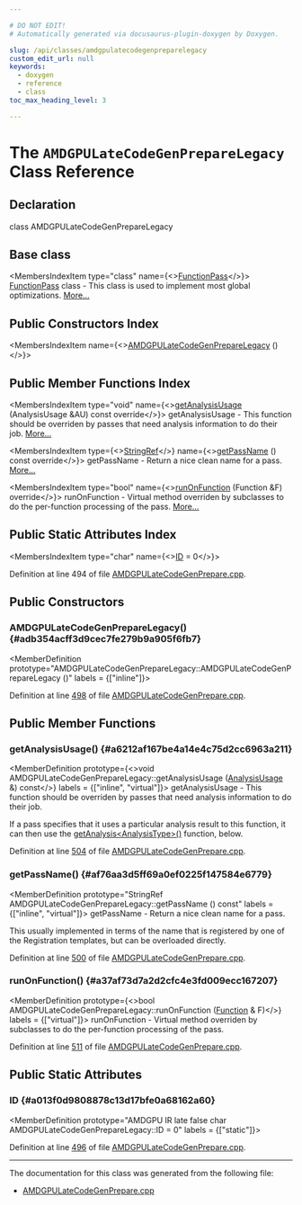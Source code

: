 ```yaml
---

# DO NOT EDIT!
# Automatically generated via docusaurus-plugin-doxygen by Doxygen.

slug: /api/classes/amdgpulatecodegenpreparelegacy
custom_edit_url: null
keywords:
  - doxygen
  - reference
  - class
toc_max_heading_level: 3

---
```





# The `AMDGPULateCodeGenPrepareLegacy` Class Reference

<DoxygenPage pluginConfig={pluginConfig}>



## Declaration

<CodeBlock>class AMDGPULateCodeGenPrepareLegacy</CodeBlock>

## Base class

<MembersIndex>

<MembersIndexItem
  type="class"
  name={<><a href="/docs/api/classes/llvm/functionpass">FunctionPass</a></>}>
<a href="/docs/api/classes/llvm/functionpass">FunctionPass</a> class - This class is used to implement most global optimizations. <a href="/docs/api/classes/llvm/functionpass/#details">More...</a>
</MembersIndexItem>

</MembersIndex>

## Public Constructors Index

<MembersIndex>

<MembersIndexItem
  name={<><a href="#adb354acff3d9cec7fe279b9a905f6fb7">AMDGPULateCodeGenPrepareLegacy</a> ()</>}>
</MembersIndexItem>

</MembersIndex>

## Public Member Functions Index

<MembersIndex>

<MembersIndexItem
  type="void"
  name={<><a href="#a6212af167be4a14e4c75d2cc6963a211">getAnalysisUsage</a> (AnalysisUsage &amp;AU) const override</>}>
getAnalysisUsage - This function should be overriden by passes that need analysis information to do their job. <a href="#a6212af167be4a14e4c75d2cc6963a211">More...</a>
</MembersIndexItem>

<MembersIndexItem
  type={<><a href="/docs/api/classes/llvm/stringref">StringRef</a></>}
  name={<><a href="#af76aa3d5ff69a0ef0225f147584e6779">getPassName</a> () const override</>}>
getPassName - Return a nice clean name for a pass. <a href="#af76aa3d5ff69a0ef0225f147584e6779">More...</a>
</MembersIndexItem>

<MembersIndexItem
  type="bool"
  name={<><a href="#a37af73d7a2d2cfc4e3fd009ecc167207">runOnFunction</a> (Function &amp;F) override</>}>
runOnFunction - Virtual method overriden by subclasses to do the per-function processing of the pass. <a href="#a37af73d7a2d2cfc4e3fd009ecc167207">More...</a>
</MembersIndexItem>

</MembersIndex>

## Public Static Attributes Index

<MembersIndex>

<MembersIndexItem
  type="char"
  name={<><a href="#a013f0d9808878c13d17bfe0a68162a60">ID</a> = 0</>}>
</MembersIndexItem>

</MembersIndex>


Definition at line 494 of file <a href="/docs/api/files/lib/lib/target/lib/target/amdgpu/amdgpulatecodegenprepare-cpp">AMDGPULateCodeGenPrepare.cpp</a>.

<SectionDefinition>

## Public Constructors

### AMDGPULateCodeGenPrepareLegacy() {#adb354acff3d9cec7fe279b9a905f6fb7}

<MemberDefinition
  prototype="AMDGPULateCodeGenPrepareLegacy::AMDGPULateCodeGenPrepareLegacy ()"
  labels = {["inline"]}>

Definition at line <a href="/docs/api/files/lib/lib/target/lib/target/amdgpu/amdgpulatecodegenprepare-cpp/#l00498">498</a> of file <a href="/docs/api/files/lib/lib/target/lib/target/amdgpu/amdgpulatecodegenprepare-cpp">AMDGPULateCodeGenPrepare.cpp</a>.
</MemberDefinition>

</SectionDefinition>

<SectionDefinition>

## Public Member Functions

### getAnalysisUsage() {#a6212af167be4a14e4c75d2cc6963a211}

<MemberDefinition
  prototype={<>void AMDGPULateCodeGenPrepareLegacy::getAnalysisUsage (<a href="/docs/api/classes/llvm/analysisusage">AnalysisUsage</a> &amp;) const</>}
  labels = {["inline", "virtual"]}>
getAnalysisUsage - This function should be overriden by passes that need analysis information to do their job.

If a pass specifies that it uses a particular analysis result to this function, it can then use the <a href="/docs/api/classes/llvm/pass/#a4863e5e463fb79955269fbf7fbf52b80">getAnalysis&lt;AnalysisType&gt;()</a> function, below.

Definition at line <a href="/docs/api/files/lib/lib/target/lib/target/amdgpu/amdgpulatecodegenprepare-cpp/#l00504">504</a> of file <a href="/docs/api/files/lib/lib/target/lib/target/amdgpu/amdgpulatecodegenprepare-cpp">AMDGPULateCodeGenPrepare.cpp</a>.
</MemberDefinition>

### getPassName() {#af76aa3d5ff69a0ef0225f147584e6779}

<MemberDefinition
  prototype="StringRef AMDGPULateCodeGenPrepareLegacy::getPassName () const"
  labels = {["inline", "virtual"]}>
getPassName - Return a nice clean name for a pass.

This usually implemented in terms of the name that is registered by one of the Registration templates, but can be overloaded directly.

Definition at line <a href="/docs/api/files/lib/lib/target/lib/target/amdgpu/amdgpulatecodegenprepare-cpp/#l00500">500</a> of file <a href="/docs/api/files/lib/lib/target/lib/target/amdgpu/amdgpulatecodegenprepare-cpp">AMDGPULateCodeGenPrepare.cpp</a>.
</MemberDefinition>

### runOnFunction() {#a37af73d7a2d2cfc4e3fd009ecc167207}

<MemberDefinition
  prototype={<>bool AMDGPULateCodeGenPrepareLegacy::runOnFunction (<a href="/docs/api/classes/llvm/function">Function</a> &amp; F)</>}
  labels = {["virtual"]}>
runOnFunction - Virtual method overriden by subclasses to do the per-function processing of the pass.

Definition at line <a href="/docs/api/files/lib/lib/target/lib/target/amdgpu/amdgpulatecodegenprepare-cpp/#l00511">511</a> of file <a href="/docs/api/files/lib/lib/target/lib/target/amdgpu/amdgpulatecodegenprepare-cpp">AMDGPULateCodeGenPrepare.cpp</a>.
</MemberDefinition>

</SectionDefinition>

<SectionDefinition>

## Public Static Attributes

### ID {#a013f0d9808878c13d17bfe0a68162a60}

<MemberDefinition
  prototype="AMDGPU IR late false char AMDGPULateCodeGenPrepareLegacy::ID = 0"
  labels = {["static"]}>

Definition at line <a href="/docs/api/files/lib/lib/target/lib/target/amdgpu/amdgpulatecodegenprepare-cpp/#l00496">496</a> of file <a href="/docs/api/files/lib/lib/target/lib/target/amdgpu/amdgpulatecodegenprepare-cpp">AMDGPULateCodeGenPrepare.cpp</a>.
</MemberDefinition>

</SectionDefinition>

<hr/>

The documentation for this class was generated from the following file:

<ul>
<li><a href="/docs/api/files/lib/lib/target/lib/target/amdgpu/amdgpulatecodegenprepare-cpp">AMDGPULateCodeGenPrepare.cpp</a></li>
</ul>

</DoxygenPage>
